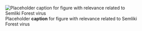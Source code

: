 ![Placeholder __caption__ for figure with relevance related to Semliki Forest virus](/img/placeholder.jpg)